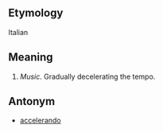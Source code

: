 ==Etymology==

Italian

==Meaning==

#''Music.'' Gradually decelerating the tempo.

==Antonym==

*[[accelerando]]